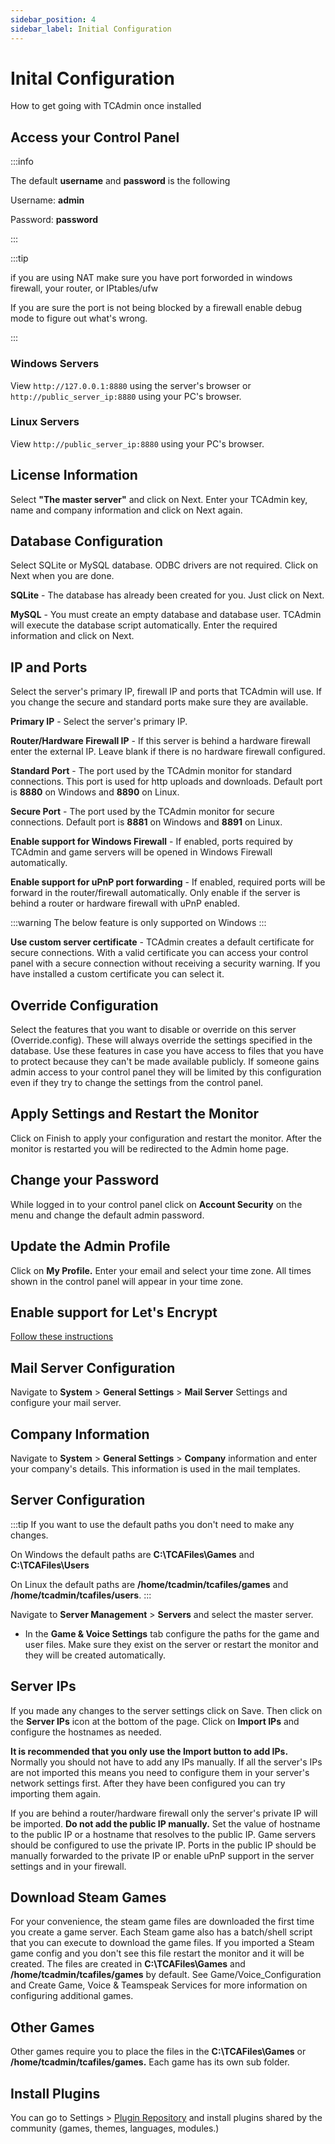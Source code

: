 ```yaml
---
sidebar_position: 4
sidebar_label: Initial Configuration
---
```


# Inital Configuration

How to get going with TCAdmin once installed

## Access your Control Panel

:::info

The default **username** and **password** is the following

Username: **admin**

Password: **password**

:::

:::tip

if you are using NAT make sure you have port forworded in windows firewall, your router, or IPtables/ufw

If you are sure the port is not being blocked by a firewall enable debug mode to figure out what's wrong.

:::

### Windows Servers

View `http://127.0.0.1:8880` using the server's browser or `http://public_server_ip:8880` using your PC's browser.

### Linux Servers

View `http://public_server_ip:8880` using your PC's browser.

## License Information

Select **"The master server"** and click on Next. Enter your TCAdmin key, name and company information and click on Next again.

## Database Configuration

Select SQLite or MySQL database. ODBC drivers are not required. Click on Next when you are done.

**SQLite** - The database has already been created for you. Just click on Next.

**MySQL** - You must create an empty database and database user. TCAdmin will execute the database script automatically. Enter the required information and click on Next.

## IP and Ports

Select the server's primary IP, firewall IP and ports that TCAdmin will use. If you change the secure and standard ports make sure they are available.

**Primary IP** - Select the server's primary IP.

**Router/Hardware Firewall IP** - If this server is behind a hardware firewall enter the external IP. Leave blank if there is no hardware firewall configured.

**Standard Port** - The port used by the TCAdmin monitor for standard connections. This port is used for http uploads and downloads. Default port is **8880** on Windows and **8890** on Linux.

**Secure Port** - The port used by the TCAdmin monitor for secure connections. Default port is **8881** on Windows and **8891** on Linux.

**Enable support for Windows Firewall** - If enabled, ports required by TCAdmin and game servers will be opened in Windows Firewall automatically.

**Enable support for uPnP port forwarding** - If enabled, required ports will be forward in the router/firewall automatically. Only enable if the server is behind a router or hardware firewall with uPnP enabled.

:::warning
The below feature is only supported on Windows
:::

**Use custom server certificate** - TCAdmin creates a default certificate for secure connections. With a valid certificate you can access your control panel with a secure connection without receiving a security warning. If you have installed a custom certificate you can select it.

## Override Configuration

Select the features that you want to disable or override on this server (Override.config). These will always override the settings specified in the database. Use these features in case you have access to files that you have to protect because they can't be made available publicly. If someone gains admin access to your control panel they will be limited by this configuration even if they try to change the settings from the control panel.

## Apply Settings and Restart the Monitor

Click on Finish to apply your configuration and restart the monitor. After the monitor is restarted you will be redirected to the Admin home page.

## Change your Password

While logged in to your control panel click on **Account Security** on the menu and change the default admin password.

## Update the Admin Profile

Click on **My Profile.** Enter your email and select your time zone. All times shown in the control panel will appear in your time zone.

## Enable support for Let's Encrypt

[Follow these instructions](/using-tcadmin/server-management/lets-encrypt/)

## Mail Server Configuration

Navigate to **System** > **General Settings** > **Mail Server** Settings and configure your mail server.

## Company Information

Navigate to **System** > **General Settings** > **Company** information and enter your company's details. This information is used in the mail templates.

## Server Configuration

:::tip
If you want to use the default paths you don't need to make any changes.

On Windows the default paths are **C:\TCAFiles\Games** and **C:\TCAFiles\Users**

On Linux the default paths are **/home/tcadmin/tcafiles/games** and **/home/tcadmin/tcafiles/users**.
:::

Navigate to **Server Management** > **Servers** and select the master server.

- In the **Game & Voice Settings** tab configure the paths for the game and user files. Make sure they exist on the server or restart the monitor and they will be created automatically.

## Server IPs

If you made any changes to the server settings click on Save. Then click on the **Server IPs** icon at the bottom of the page. Click on **Import IPs** and configure the hostnames as needed.

**It is recommended that you only use the Import button to add IPs.** Normally you should not have to add any IPs manually. If all the server's IPs are not imported this means you need to configure them in your server's network settings first. After they have been configured you can try importing them again.

If you are behind a router/hardware firewall only the server's private IP will be imported. **Do not add the public IP manually.** Set the value of hostname to the public IP or a hostname that resolves to the public IP. Game servers should be configured to use the private IP. Ports in the public IP should be manually forwarded to the private IP or enable uPnP support in the server settings and in your firewall.

## Download Steam Games

For your convenience, the steam game files are downloaded the first time you create a game server. Each Steam game also has a batch/shell script that you can execute to download the game files. If you imported a Steam game config and you don't see this file restart the monitor and it will be created. The files are created in **C:\TCAFiles\Games** and **/home/tcadmin/tcafiles/games** by default. See Game/Voice_Configuration and Create Game, Voice & Teamspeak Services for more information on configuring additional games.

## Other Games

Other games require you to place the files in the **C:\TCAFiles\Games** or **/home/tcadmin/tcafiles/games.** Each game has its own sub folder.

## Install Plugins

You can go to Settings > [Plugin Repository](https://community.tcadmin.com/files/) and install plugins shared by the community (games, themes, languages, modules.)
